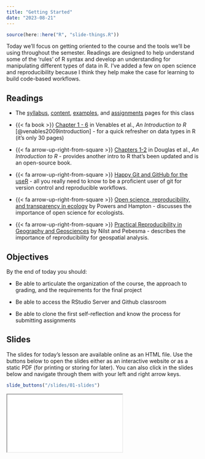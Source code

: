 ```yaml
---
title: "Getting Started"
date: "2023-08-21"
---
```


```r
source(here::here("R", "slide-things.R"))

```

Today we'll focus on getting oriented to the course and the tools we'll be using throughout the semester. Readings are designed to help understand some of the 'rules' of R syntax and develop an understanding for manipulating different types of data in R. I've added a few on open science and reproducibility because I think they help make the case for learning to build code-based workflows.

## Readings

- The [syllabus](/syllabus.qmd), [content](/content/index.qmd), [examples](/example/index.qmd), and [assignments](/assignment/index.qmd) pages for this class

- {{< fa book >}} [Chapter 1 - 6](https://cran.r-project.org/doc/manuals/r-release/R-intro.pdf) in Venables et al., *An Introduction to R* [@venables2009introduction] - for a quick refresher on data types in R (it's only 30 pages)

- {{< fa arrow-up-right-from-square >}} [Chapters 1-2](https://intro2r.com/) in Douglas et al., *An Introduction to R* - provides another intro to R that's been updated and is an open-source book.

- {{< fa arrow-up-right-from-square >}} [Happy Git and GitHub for the useR](https://happygitwithr.com/index.html) - all you really need to know to be a proficient user of git for version control and reproducible workflows.

- {{< fa arrow-up-right-from-square >}} [Open science, reproducibility, and transparency in ecology](https://esajournals.onlinelibrary.wiley.com/doi/full/10.1002/eap.1822) by Powers and Hampton - discusses the importance of open science for ecologists.

- {{< fa arrow-up-right-from-square >}} [Practical Reproducibility in Geography and Geosciences](https://eartharxiv.org/repository/view/3216/) by Nilst and Pebesma - describes the importance of reproducibility for geospatial analysis.

## Objectives
By the end of today you should:

* Be able to articulate the organization of the course, the approach to grading, and the requirements for the final project

* Be able to access the RStudio Server and Github classroom

* Be able to clone the first self-reflection and know the process for submitting assignments

## Slides

The slides for today's lesson are available online as an HTML file. Use the buttons below to open the slides either as an interactive website or as a static PDF (for printing or storing for later). You can also click in the slides below and navigate through them with your left and right arrow keys.

```r
slide_buttons("/slides/01-slides")
```

<div>

```{=html}
<iframe class="slide-deck" src="/slides/01-slides.html"></iframe>
```

</div>